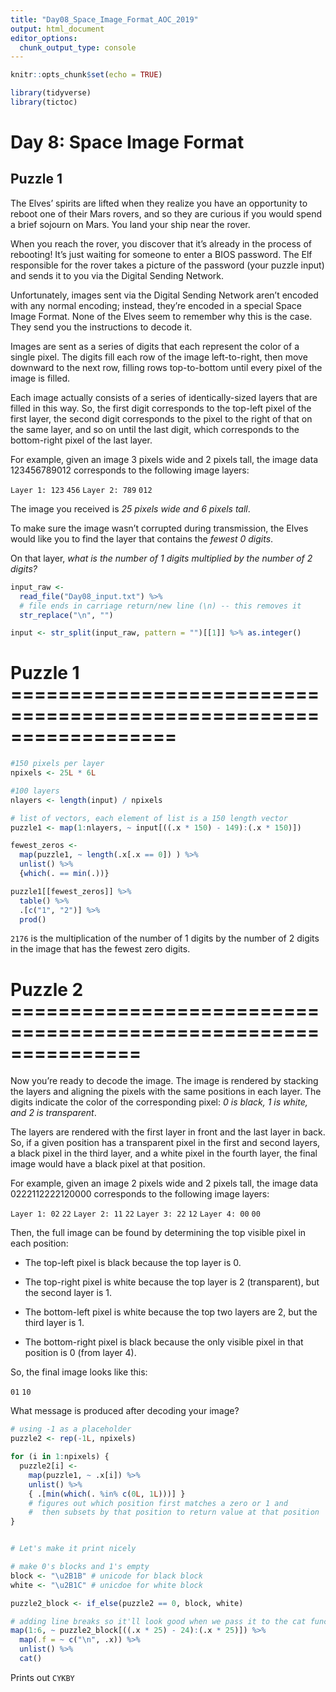 ```yaml
---
title: "Day08_Space_Image_Format_AOC_2019"
output: html_document
editor_options: 
  chunk_output_type: console
---
```


```r
knitr::opts_chunk$set(echo = TRUE)

library(tidyverse)
library(tictoc)
```

# Day 8: Space Image Format

## Puzzle 1

The Elves' spirits are lifted when they realize you have an opportunity to reboot one of their Mars rovers, and so they are curious if you would spend a brief sojourn on Mars. You land your ship near the rover.

When you reach the rover, you discover that it's already in the process of rebooting! It's just waiting for someone to enter a BIOS password. The Elf responsible for the rover takes a picture of the password (your puzzle input) and sends it to you via the Digital Sending Network.

Unfortunately, images sent via the Digital Sending Network aren't encoded with any normal encoding; instead, they're encoded in a special Space Image Format. None of the Elves seem to remember why this is the case. They send you the instructions to decode it.

Images are sent as a series of digits that each represent the color of a single pixel. The digits fill each row of the image left-to-right, then move downward to the next row, filling rows top-to-bottom until every pixel of the image is filled.

Each image actually consists of a series of identically-sized layers that are filled in this way. So, the first digit corresponds to the top-left pixel of the first layer, the second digit corresponds to the pixel to the right of that on the same layer, and so on until the last digit, which corresponds to the bottom-right pixel of the last layer.

For example, given an image 3 pixels wide and 2 pixels tall, the image data 123456789012 corresponds to the following image layers:

`Layer 1: 123`
`         456`
`            `
`Layer 2: 789`
`         012`

The image you received is *25 pixels wide and 6 pixels tall*.

To make sure the image wasn't corrupted during transmission, the Elves would like you to find the layer that contains the *fewest 0 digits*. 

On that layer, *what is the number of 1 digits multiplied by the number of 2 digits?*

```r
input_raw <- 
  read_file("Day08_input.txt") %>% 
  # file ends in carriage return/new line (\n) -- this removes it
  str_replace("\n", "") 

input <- str_split(input_raw, pattern = "")[[1]] %>% as.integer()
```


# Puzzle 1 ==================================================================

```r
#150 pixels per layer
npixels <- 25L * 6L 

#100 layers
nlayers <- length(input) / npixels 

# list of vectors, each element of list is a 150 length vector
puzzle1 <- map(1:nlayers, ~ input[((.x * 150) - 149):(.x * 150)])

fewest_zeros <- 
  map(puzzle1, ~ length(.x[.x == 0]) ) %>% 
  unlist() %>% 
  {which(. == min(.))}

puzzle1[[fewest_zeros]] %>% 
  table() %>% 
  .[c("1", "2")] %>% 
  prod()

```

`2176` is the multiplication of the number of 1 digits by the number of 2 digits in the image that has the fewest zero digits. 


# Puzzle 2 ===============================================================

Now you're ready to decode the image. The image is rendered by stacking the layers and aligning the pixels with the same positions in each layer. The digits indicate the color of the corresponding pixel: *0 is black, 1 is white, and 2 is transparent*.

The layers are rendered with the first layer in front and the last layer in back. So, if a given position has a transparent pixel in the first and second layers, a black pixel in the third layer, and a white pixel in the fourth layer, the final image would have a black pixel at that position.

For example, given an image 2 pixels wide and 2 pixels tall, the image data 0222112222120000 corresponds to the following image layers:

`Layer 1: 02`
`         22`
`           `
`Layer 2: 11`
`         22`
`           `
`Layer 3: 22`
`         12`
`           `
`Layer 4: 00`
`         00`

Then, the full image can be found by determining the top visible pixel in each position:

- The top-left pixel is black because the top layer is 0.

- The top-right pixel is white because the top layer is 2 (transparent), but the second layer is 1.

- The bottom-left pixel is white because the top two layers are 2, but the third layer is 1.

- The bottom-right pixel is black because the only visible pixel in that position is 0 (from layer 4).

So, the final image looks like this:

`01`
`10`

What message is produced after decoding your image?

```r
# using -1 as a placeholder
puzzle2 <- rep(-1L, npixels)

for (i in 1:npixels) {
  puzzle2[i] <- 
    map(puzzle1, ~ .x[i]) %>% 
    unlist() %>% 
    { .[min(which(. %in% c(0L, 1L)))] }
    # figures out which position first matches a zero or 1 and 
    #  then subsets by that position to return value at that position
}


# Let's make it print nicely

# make 0's blocks and 1's empty
block <- "\u2B1B" # unicode for black block
white <- "\u2B1C" # unicdoe for white block

puzzle2_block <- if_else(puzzle2 == 0, block, white)

# adding line breaks so it'll look good when we pass it to the cat function
map(1:6, ~ puzzle2_block[((.x * 25) - 24):(.x * 25)]) %>% 
  map(.f = ~ c("\n", .x)) %>% 
  unlist() %>% 
  cat()


```

Prints out `CYKBY`
